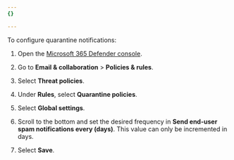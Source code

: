 ```yaml
---
{}

---
```


To configure quarantine notifications:

1. Open the [Microsoft 365 Defender console](https://security.microsoft.com/).

2. Go to **Email & collaboration** > **Policies & rules**.

3. Select **Threat policies**.

4. Under **Rules**, select **Quarantine policies**.

5. Select **Global settings**.

6. Scroll to the bottom and set the desired frequency in **Send end-user spam notifications every (days)**. This value can only be incremented in days.

7. Select **Save**.
